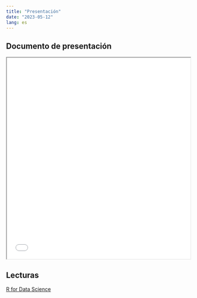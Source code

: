 ```yaml
---
title: "Presentación"
date: "2023-05-12"
lang: es
---
```


## Documento de presentación


<iframe src=/slides/05-clase5/05-clase5.html height="550" width=100% allowfullscreen="true">
</iframe> 



## Lecturas


[R for Data Science](https://es.r4ds.hadley.nz/explorar-introduccion.html)
